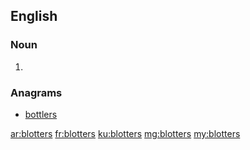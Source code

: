==English==

===Noun===
{{head|en}}

# {{plural of|blotter}}

===Anagrams===
* [[bottlers#English|bottlers]]

[[ar:blotters]]
[[fr:blotters]]
[[ku:blotters]]
[[mg:blotters]]
[[my:blotters]]